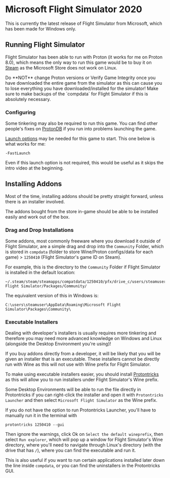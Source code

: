 
# Microsoft Flight Simulator 2020

This is currently the latest release of Flight Simulator from Microsoft, which has been made for Windows only.

## Running Flight Simulator

Flight Simulator has been able to run with Proton (it works for me on Proton 8.0), which means the only way
to run this game would be to buy it on
[Steam](https://store.steampowered.com/app/1250410/Microsoft_Flight_Simulator_40th_Anniversary_Edition/) as the
Microsoft Store does not work on Linux.

<Callout type="error" emoji="⚠️">
    Do **NOT** change Proton versions or Verify Game Integrity once you have downloaded the entire game from the simulator
    as this can cause you to lose everything you have downloaded/installed for the simulator! Make sure to make backups
    of the `compdata` for Flight Simulator if this is absolutely necessary.
</Callout>

### Configuring

Some tinkering may also be required to run this game. You can find other people's fixes on
[ProtonDB](https://www.protondb.com/app/1250410) if you run into problems launching the game.

[Launch options](https://help.steampowered.com/en/faqs/view/7D01-D2DD-D75E-2955) may be needed for this game to start.
This one below is what works for me:

```
-FastLaunch
```

Even if this launch option is not required, this would be useful as it skips the intro video at the beginning.

## Installing Addons

Most of the time, installing addons should be pretty straight forward, unless there is an installer involved.

The addons bought from the store in-game should be able to be installed easily and work out of the box.

### Drag and Drop Installations

Some addons, most commonly freeware where you download it outside of Flight Simulator, are a simple drag and drop
into the `Community` Folder, which is stored in `compdata` (folder to store Wine/Proton configs/data for each game) >
`1250410` (Flight Simulator's game ID on Steam).

For example, this is the directory to the `Community` Folder if Flight Simulator is installed in the default location:

```
~/.steam/steam/steamapps/compatdata/1250410/pfx/drive_c/users/steamuser/AppData/Roaming/Microsoft Flight Simulator/Packages/Community/
```

The equivalent version of this in Windows is:

```
C:\users\steamuser\AppData\Roaming\Microsoft Flight Simulator\Packages\Community\
```

### Executable Installers

<Callout type="warning" emoji="⚠️">
    Dealing with developer's installers is usually requires more tinkering and therefore you may need more advanced
    knowledge on Windows and Linux (alongside the Desktop Environment you're using)!
</Callout>

If you buy addons directly from a developer, it will be likely that you will be given an installer that is an
executable. These installers cannot be directly run with Wine as this will not use with Wine prefix for Flight
Simulator.

To make using executable installers easier, you should install
[Protontricks](https://github.com/Matoking/protontricks#readme) as this will allow you to run installers under
Flight Simulator's Wine prefix.

Some Desktop Environments will be able to run the file directly in Protontricks if you can right-click the installer
and open it with `Protontricks Launcher` and then select `Microsoft Flight Simulator` as the Wine prefix.

If you do not have the option to run Protontricks Launcher, you'll have to manually run it in the terminal with

```
protontricks 1250410 --gui
```

Then ignore the warnings, click Ok on `Select the default wineprefix`, then select `Run explorer`, which will pop up a
window for Flight Simulator's Wine directory, where you'll need to navigate through Linux's directory (with the drive
that has `/`), where you can find the executable and run it.

This is also useful if you want to run certain applications installed later down the line inside `compdata`, or you can
find the uninstallers in the Protontricks GUI.
